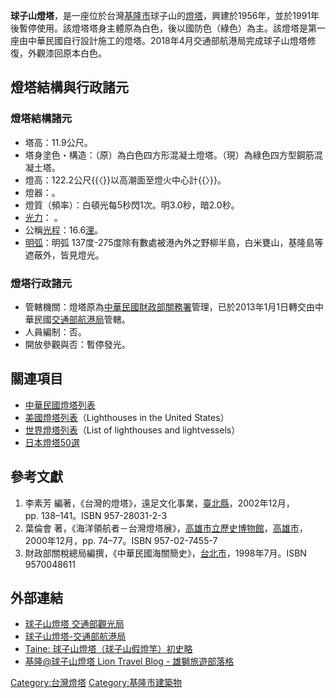 {{Infobox_lighthouse
|name           = 球子山燈塔
|image_name     = 2018_QiuZiShan_Lighthouse_b.jpg
|image_width    = 
|caption        = 
|location       ={{ROC-TW}}[[基隆市|基隆市]][[球子山|球子山]]
|pushpin_map    = 
|pushpin_map_caption = 
|latd=  |latm=  |lats=  |latNS=N
|longd=  |longm=  |longs=  |longEW=E
|designation    =
|yearbuilt      = 
|yearlit        = 1956年
|automated      =
|yeardeactivated =
|foundation     = 
|construction   = 
|shape          =
|marking        =
|height         = 11.9公尺
|focalheight    = 122.2公尺
|elevation      = 
|lens           = 
|currentlens    =
|lightsource    =
|intensity      = 
|range          = 16光程浬
|characteristic = 
|fogsignal      =
|racon          =
|admiralty      =
|canada         =
|NGA            =
|ARLHS          =
|USCG           =
|country        = 
|managingagent  = [[交通部航港局|交通部航港局]]
|heritage       =
}}

'''球子山燈塔'''，是一座位於台灣[[基隆市|基隆市]]球子山的[[灯塔|燈塔]]，興建於1956年，並於1991年後暫停使用。該燈塔塔身主體原為白色，後以國防色（綠色）為主。該燈塔是第一座由中華民國自行設計施工的燈塔。2018年4月交通部航港局完成球子山燈塔修復，外觀漆回原本白色。

== 燈塔結構與行政諸元 ==
=== 燈塔結構諸元 ===
*塔高：11.9公尺。
*塔身塗色・構造：（原）為白色四方形混凝土燈塔。（現）為綠色四方型鋼筋混凝土塔。
*燈高：122.2公尺{{〈}}以高潮面至燈火中心計{{〉}}。
*燈器：。
*燈質（頻率）：白頓光每5秒閃1次。明3.0秒，暗2.0秒。
*[[發光強度|光力]]： 。
*公稱[[光程|光程]]：16.6[[浬|浬]]。
*[[明弧|明弧]]：明弧 137度-275度除有數處被港內外之野柳半島，白米甕山，基隆島等遮蔽外，皆見燈光。

=== 燈塔行政諸元 ===
*管轄機關：燈塔原為[[中華民國|中華民國]][[財政部關務署|財政部關務署]]管理，已於2013年1月1日轉交由中華民國[[交通部航港局|交通部航港局]]管轄。
*人員編制：否。
*開放參觀與否：暫停發光。

==關連項目==
*[[中華民國燈塔列表|中華民國燈塔列表]]
*[[美國燈塔列表|美國燈塔列表]]（Lighthouses in the United States）
*[[世界燈塔列表|世界燈塔列表]]（List of lighthouses and lightvessels）
*[[日本燈塔50選|日本燈塔50選]]

==參考文獻==
{{refbegin}}
#李素芳 編著，《台灣的燈塔》，遠足文化事業，[[新北市|臺北縣]]，2002年12月，pp. 138–141。ISBN 957-28031-2-3
#葉倫會 著，《海洋領航者－台灣燈塔展》，[[高雄市立歷史博物館|高雄市立歷史博物館]]，[[高雄市|高雄市]]，2000年12月，pp. 74–77。ISBN 957-02-7455-7
#財政部關稅總局編撰，《中華民國海關簡史》，[[台北市|台北市]]，1998年7月。ISBN 9570048611
{{refend}}

== 外部連結 ==
{{commonscat|QiuZiShan Lighthouse}}
* [https://www.taiwan.net.tw/m1.aspx?sNo=0001105&id=A12-00199 球子山燈塔 交通部觀光局] {{Wayback|url=https://www.taiwan.net.tw/m1.aspx?sNo=0001105&id=A12-00199 |date=20201020231421 }}
* [https://lighthouse.motcmpb.gov.tw/lighthouse_3_10.html 球子山燈塔-交通部航港局] {{Wayback|url=https://lighthouse.motcmpb.gov.tw/lighthouse_3_10.html |date=20210122060359 }}
* [https://kotaine.blogspot.tw/2016/02/blog-post_25.html Taine: 球子山燈塔（球子山假燈竿）初史略] {{Wayback|url=https://kotaine.blogspot.tw/2016/02/blog-post_25.html |date=20161220163625 }}
* [http://blog.liontravel.com/yafen/post/6829/31569 基隆@球子山燈塔 Lion Travel Blog - 雄獅旅遊部落格] {{Wayback|url=http://blog.liontravel.com/yafen/post/6829/31569 |date=20181121071902 }}
{{臺灣燈塔}}

[[Category:台灣燈塔|Category:台灣燈塔]]
[[Category:基隆市建築物|Category:基隆市建築物]]